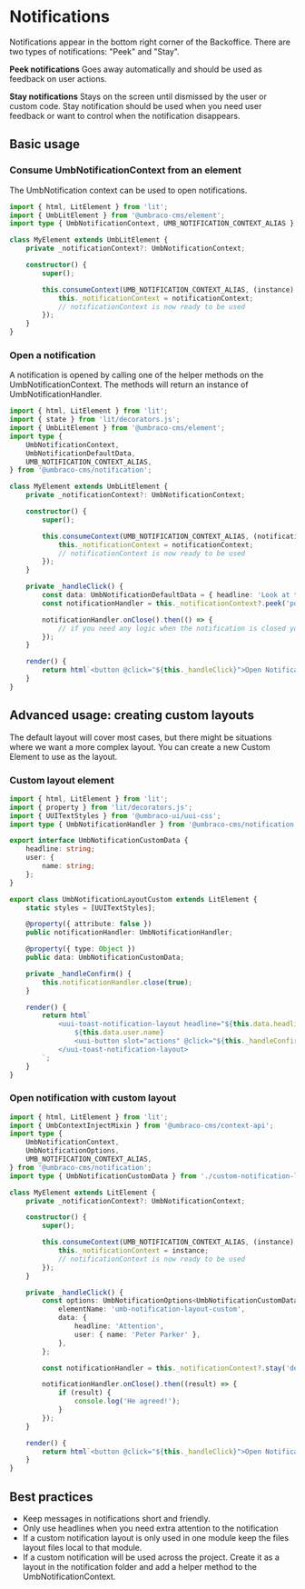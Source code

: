 
<Meta title="API/Notifications/Intro" />

# Notifications

Notifications appear in the bottom right corner of the Backoffice. There are two types of notifications: "Peek" and "Stay".

**Peek notifications**
Goes away automatically and should be used as feedback on user actions.

**Stay notifications**
Stays on the screen until dismissed by the user or custom code. Stay notification should be used when you need user feedback or want to control when the notification disappears.

## Basic usage

### Consume UmbNotificationContext from an element

The UmbNotification context can be used to open notifications.

```ts
import { html, LitElement } from 'lit';
import { UmbLitElement } from '@umbraco-cms/element';
import type { UmbNotificationContext, UMB_NOTIFICATION_CONTEXT_ALIAS } from '@umbraco-cms/notification';

class MyElement extends UmbLitElement {
	private _notificationContext?: UmbNotificationContext;

	constructor() {
		super();

		this.consumeContext(UMB_NOTIFICATION_CONTEXT_ALIAS, (instance) => {
			this._notificationContext = notificationContext;
			// notificationContext is now ready to be used
		});
	}
}
```

### Open a notification

A notification is opened by calling one of the helper methods on the UmbNotificationContext. The methods will return an instance of UmbNotificationHandler.

```ts
import { html, LitElement } from 'lit';
import { state } from 'lit/decorators.js';
import { UmbLitElement } from '@umbraco-cms/element';
import type {
	UmbNotificationContext,
	UmbNotificationDefaultData,
	UMB_NOTIFICATION_CONTEXT_ALIAS,
} from '@umbraco-cms/notification';

class MyElement extends UmbLitElement {
	private _notificationContext?: UmbNotificationContext;

	constructor() {
		super();

		this.consumeContext(UMB_NOTIFICATION_CONTEXT_ALIAS, (notificationContext) => {
			this._notificationContext = notificationContext;
			// notificationContext is now ready to be used
		});
	}

	private _handleClick() {
		const data: UmbNotificationDefaultData = { headline: 'Look at this', message: 'Something good happened' };
		const notificationHandler = this._notificationContext?.peek('positive', { data });

		notificationHandler.onClose().then(() => {
			// if you need any logic when the notification is closed you can run it here
		});
	}

	render() {
		return html`<button @click="${this._handleClick}">Open Notification</button>`;
	}
}
```

## Advanced usage: creating custom layouts

The default layout will cover most cases, but there might be situations where we want a more complex layout. You can create a new Custom Element to use as the layout.

### Custom layout element

```ts
import { html, LitElement } from 'lit';
import { property } from 'lit/decorators.js';
import { UUITextStyles } from '@umbraco-ui/uui-css';
import type { UmbNotificationHandler } from '@umbraco-cms/notification';

export interface UmbNotificationCustomData {
	headline: string;
	user: {
		name: string;
	};
}

export class UmbNotificationLayoutCustom extends LitElement {
	static styles = [UUITextStyles];

	@property({ attribute: false })
	public notificationHandler: UmbNotificationHandler;

	@property({ type: Object })
	public data: UmbNotificationCustomData;

	private _handleConfirm() {
		this.notificationHandler.close(true);
	}

	render() {
		return html`
			<uui-toast-notification-layout headline="${this.data.headline}" class="uui-text">
				${this.data.user.name}
				<uui-button slot="actions" @click="${this._handleConfirm}" label="Confirm">Confirm</uui-button>
			</uui-toast-notification-layout>
		`;
	}
}
```

### Open notification with custom layout

```ts
import { html, LitElement } from 'lit';
import { UmbContextInjectMixin } from '@umbraco-cms/context-api';
import type {
	UmbNotificationContext,
	UmbNotificationOptions,
	UMB_NOTIFICATION_CONTEXT_ALIAS,
} from '@umbraco-cms/notification';
import type { UmbNotificationCustomData } from './custom-notification-layout.js';

class MyElement extends LitElement {
	private _notificationContext?: UmbNotificationContext;

	constructor() {
		super();

		this.consumeContext(UMB_NOTIFICATION_CONTEXT_ALIAS, (instance) => {
			this._notificationContext = instance;
			// notificationContext is now ready to be used
		});
	}

	private _handleClick() {
		const options: UmbNotificationOptions<UmbNotificationCustomData> = {
			elementName: 'umb-notification-layout-custom',
			data: {
				headline: 'Attention',
				user: { name: 'Peter Parker' },
			},
		};

		const notificationHandler = this._notificationContext?.stay('default', options);

		notificationHandler.onClose().then((result) => {
			if (result) {
				console.log('He agreed!');
			}
		});
	}

	render() {
		return html`<button @click="${this._handleClick}">Open Notification</button>`;
	}
}
```

## Best practices

- Keep messages in notifications short and friendly.
- Only use headlines when you need extra attention to the notification
- If a custom notification layout is only used in one module keep the files layout files local to that module.
- If a custom notification will be used across the project. Create it as a layout in the notification folder and add a helper method to the UmbNotificationContext.
